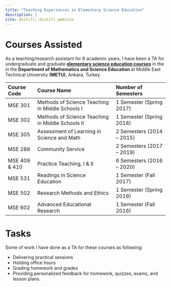 ```yaml
---
title: "Teaching Experiences in Elementary Science Education"
description: |
site: distill::distill_website
---
```


# Courses Assisted

  As a teaching/research assistant for 8 academic years, I have been a TA for undergraduate and graduate <b><a href = 'https://catalog.metu.edu.tr/prog_courses.php?prog=460' target="_blank"> elementary science education courses</b></a> in the in the <b> Department of Mathematics and Science Education </b> at Middle East Technical University <b>(METU)</b>, Ankara, Turkey. 
  
  
| **Course Code**   | **Course Name**                                       | **Number of Semesters**
| :------           | :-----------------                                    | :-----------
| MSE 301           | Methods of Science Teaching in Middle Schools I       | 1 Semester (Spring 2017)
| MSE 302           | Methods of Science Teaching in Middle Schools II      | 1 Semester (Spring 2018)
| MSE 305           | Assessment of Learning in Science and Math            | 2 Semesters (2014 – 2015)
| MSE 288           | Community Service                                     | 2 Semesters (2017 – 2019) 
| MSE 409 & 410     | Practice Teaching, I & II                             | 6 Semesters (2016 – 2020)
| MSE 531           | Readings in Science Education                         | 1 Semester (Fall 2017)
| MSE 502           | Research Methods and Ethics                           | 1 Semester (Spring 2019)
| MSE 602           | Advanced Educational Research                         | 1 Semester (Fall 2016)


# Tasks

Some of work I have done as a TA for these courses as following:

- Delivering practical sessions
- Holding office hours
- Grading homework and grades
- Providing personalized feedback for homework, quizzes, exams, and lesson plans.